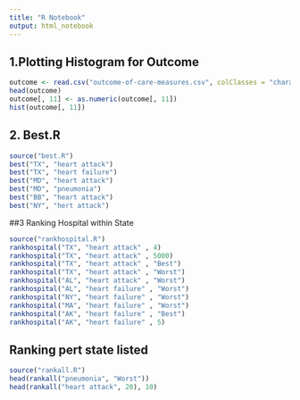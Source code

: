 ```yaml
---
title: "R Notebook"
output: html_notebook
---
```



## 1.Plotting Histogram for Outcome
```r
outcome <- read.csv("outcome-of-care-measures.csv", colClasses = "character")
head(outcome)
outcome[, 11] <- as.numeric(outcome[, 11])
hist(outcome[, 11])
```

## 2. Best.R
```r
source("best.R")
best("TX", "heart attack")
best("TX", "heart failure")
best("MD", "heart attack")
best("MD", "pneumonia")
best("BB", "heart attack")
best("NY", "hert attack")
```
##3 Ranking Hospital within State
```r
source("rankhospital.R")
rankhospital("TX", "heart attack" , 4)
rankhospital("TX", "heart attack" , 5000)
rankhospital("TX", "heart attack" , "Best")
rankhospital("TX", "heart attack" , "Worst")
rankhospital("AL", "heart attack" , "Worst")
rankhospital("AL", "heart failure" , "Worst")
rankhospital("NY", "heart failure" , "Worst")
rankhospital("MA", "heart failure" , "Worst")
rankhospital("AK", "heart failure" , "Best")
rankhospital("AK", "heart failure" , 5)

```


## Ranking pert state listed
```r
source("rankall.R")
head(rankall("pneumonia", "Worst"))
head(rankall("heart attack", 20), 10)


```

